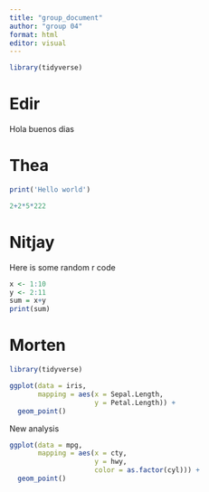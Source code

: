 ```yaml
---
title: "group_document"
author: "group 04"
format: html
editor: visual
---
```


```r
library(tidyverse)
```

# Edir

Hola buenos dias

# Thea

```r
print('Hello world')
```

```r
2+2*5*222
```

# Nitjay

Here is some random r code

```r
x <- 1:10
y <- 2:11
sum = x+y
print(sum)

```

# Morten

```r
library(tidyverse)

ggplot(data = iris, 
       mapping = aes(x = Sepal.Length, 
                     y = Petal.Length)) + 
  geom_point()
```

New analysis

```r
ggplot(data = mpg, 
       mapping = aes(x = cty, 
                     y = hwy, 
                     color = as.factor(cyl))) + 
  geom_point()
```
